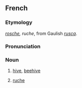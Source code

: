 ==French==
===Etymology===
{{OF.|fr}} ''[[rosche]], ruche'', from Gaulish ''[[rusca]]''.

===Pronunciation===
{{IPA|/ʁyʃ/}}

===Noun===
{{fr-noun|f}}

# [[hive]], [[beehive]]
# {{context|clothing|lang=fr}} [[#English|ruche]]